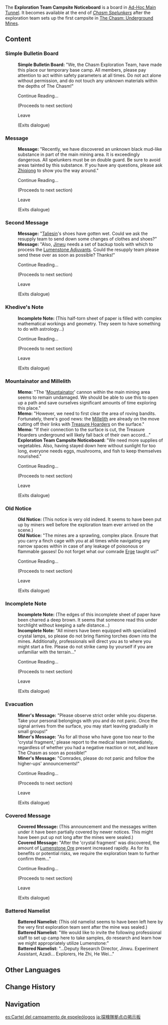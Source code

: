 {{Location Infobox
|image        = <gallery>
Sign Exploration Team Campsite Noticeboard.png|In-game
Sign Exploration Team Campsite Noticeboard Location.png|Map
</gallery>
|type         = Point of Interest
|type2        = Bulletin Board
|region       = Liyue
|subregion    = The Chasm (Subregion)
|area         = The Chasm: Underground Mines
|subarea      = Ad-Hoc Main Tunnel
}}
The '''Exploration Team Campsite Noticeboard''' is a board in [[Ad-Hoc Main Tunnel]]. It becomes available at the end of ''[[Chasm Spelunkers]]'' after the exploration team sets up the first campsite in [[The Chasm: Underground Mines]].

==Content==
{{Dialogue Start}}
===Simple Bulletin Board===
:'''Simple Bulletin Board:''' "We, the Chasm Exploration Team, have made this place our temporary base camp. All members, please pay attention to act within safety parameters at all times. Do not act alone without permission, and do not touch any unknown materials within the depths of The Chasm!"
:{{DIcon}} Continue Reading...
:;(Proceeds to next section)
:{{DIcon}} Leave
:;(Exits dialogue)

===Message===
:'''Message:''' "Recently, we have discovered an unknown black mud-like substance in part of the main mining area. It is exceedingly dangerous. All spelunkers must be on double guard. Be sure to avoid areas tainted by this substance. If you have any questions, please ask [[Zhiqiong]] to show you the way around."
:{{DIcon}} Continue Reading...
:;(Proceeds to next section)
:{{DIcon}} Leave
:;(Exits dialogue)

===Second Message===
:'''Message:''' "[[Taliesin]]'s shoes have gotten wet. Could we ask the resupply team to send down some changes of clothes and shoes?"
:'''Message:''' "Also, [[Jinwu]] needs a set of backup tools with which to process the [[Lumenstone Adjuvant]]s. Could the resupply team please send these over as soon as possible? Thanks!"
:{{DIcon}} Continue Reading...
:;(Proceeds to next section)
:{{DIcon}} Leave
:;(Exits dialogue)

===Khedive's Note===
:'''Incomplete Note:''' (This half-torn sheet of paper is filled with complex mathematical workings and geometry. They seem to have something to do with astrology...)
:{{DIcon}} Continue Reading...
:;(Proceeds to next section)
:{{DIcon}} Leave
:;(Exits dialogue)

===Mountainator and Millelith===
:'''Memo:''' "The '[[Mountainator]]' cannon within the main mining area seems to remain undamaged. We should be able to use this to open up a path and save ourselves significant amounts of time exploring this place."
:'''Memo:''' "However, we need to first clear the area of roving bandits. Fortunately, there's good news: the [[Millelith]] are already on the move cutting off their links with [[Treasure Hoarders]] on the surface."
:'''Memo:''' "If their connection to the surface is cut, the Treasure Hoarders underground will likely fall back of their own accord..."
:'''Exploration Team Campsite Noticeboard:''' "We need more supplies of vegetables. Also, having stayed down here without sunlight for too long, everyone needs eggs, mushrooms, and fish to keep themselves nourished."
:{{DIcon}} Continue Reading...
:;(Proceeds to next section)
:{{DIcon}} Leave
:;(Exits dialogue)

===Old Notice===
:'''Old Notice:''' (This notice is very old indeed. It seems to have been put up by miners well before the exploration team ever arrived on the scene.)
:'''Old Notice:''' "The mines are a sprawling, complex place. Ensure that you carry a finch cage with you at all times while navigating any narrow spaces within in case of any leakage of poisonous or flammable gasses! Do not forget what our comrade [[Erge]] taught us!"
:{{DIcon}} Continue Reading...
:;(Proceeds to next section)
:{{DIcon}} Leave
:;(Exits dialogue)

===Incomplete Note===
:'''Incomplete Note:''' (The edges of this incomplete sheet of paper have been charred a deep brown. It seems that someone read this under torchlight without keeping a safe distance...)
:'''Incomplete Note:''' "All miners have been equipped with specialized crystal lamps, so please do not bring flaming torches down into the mines. Additionally, professionals will direct you as to where you might start a fire. Please do not strike camp by yourself if you are unfamiliar with the terrain..."
:{{DIcon}} Continue Reading...
:;(Proceeds to next section)
:{{DIcon}} Leave
:;(Exits dialogue)

===Evacuation===
:'''Miner's Message:''' "Please observe strict order while you disperse. Take your personal belongings with you and do not panic. Once the signal arrives from the surface, you may start leaving gradually in small groups!"
:'''Miner's Message:''' "As for all those who have gone too near to the 'crystal fragment,' please report to the medical team immediately, regardless of whether you had a negative reaction or not, and leave The Chasm as soon as possible!"
:'''Miner's Message:''' "Comrades, please do not panic and follow the higher-ups' announcements!"
:{{DIcon}} Continue Reading...
:;(Proceeds to next section)
:{{DIcon}} Leave
:;(Exits dialogue)

===Covered Message===
:'''Covered Message:''' (This announcement and the messages written under it have been partially covered by newer notices. This might have been put up not long after the mines were sealed.)
:'''Covered Message:''' "After the 'crystal fragment' was discovered, the amount of [[Lumenstone Ore]] present increased rapidly. As for its benefits or potential risks, we require the exploration team to further confirm them..."
:{{DIcon}} Continue Reading...
:;(Proceeds to next section)
:{{DIcon}} Leave
:;(Exits dialogue)

===Battered Namelist===
:'''Battered Namelist:''' (This old namelist seems to have been left here by the very first exploration team sent after the mine was sealed.)
:'''Battered Namelist:''' "We would like to invite the following professional staff to set up camp here to take samples, do research and learn how we might appropriately utilize Lumenstone:"
:'''Battered Namelist:''' "...Deputy Research Director, Jinwu. Experiment Assistant, Azadi... Explorers, He Zhi, He Wei..."
{{Dialogue End}}

==Other Languages==
{{Other Languages|default_hidden = 1
|en      = Exploration Team Campsite Noticeboard
|zhs     = 勘探队营地告示牌
|zhs_rm  = Kāntàn Duì Yíngdì Gàoshìpái
|zht     = 勘探隊營地告示牌
|zht_rm  = Kāntàn Duì Yíngdì Gàoshìpái
|ja      = 探検隊拠点の掲示板
|ja_rm   = Tankentai Kyoten no Keijiban
|ko      = 탐사대 야영지 공고판
|es      = Cartel del campamento de espeleólogos
|fr      = Panneau du camp de l'équipe d'exploration
|ru      = Доска объявлений лагеря отряда георазведки
|th      = ป้ายประกาศแคมป์ทีมสำรวจ
|th_rm   = 
|vi      = Bảng Thông Báo Doanh Trại Đội Thăm Dò
|de      = Hinweisschild auf dem Lager des Erkundungstrupps
|id      = Papan Pengumuman Perkemahan Tim Eksplorasi
|pt      = Placa do Acampamento da Equipe de Exploração
|tr      = Keşif Ekibi Kamp Yeri Duyuru Panosu
|it      = Bacheca dell'accampamento della squadra d'esplorazione
}}

==Change History==
{{Change History|2.6}}

==Navigation==
{{PoI Navbox|Liyue}}

[[es:Cartel del campamento de espeleólogos]]
[[ja:探検隊拠点の掲示板]]